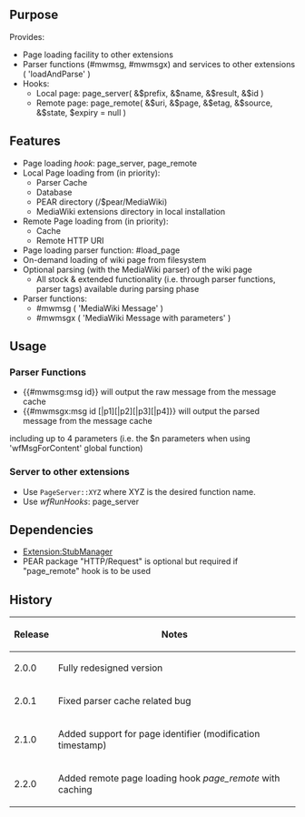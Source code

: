 {{Extension
|name        = PageServer
|status      = beta
|type        = other
|author      = [[user:jldupont|Jean-Lou Dupont]]
|image       =
|version     = @see SVN / tags
|update      =
|mediawiki   = 1.10, 1.11, 1.12
|download    = [http://mediawiki.googlecode.com/svn/tags/PageServer/ SVN]
|readme      =
|changelog   =
|description = 
|parameters  =
|rights      =
|example     =
}}
== Purpose==
Provides:
* Page loading facility to other extensions
* Parser functions (#mwmsg, #mwmsgx) and services to other extensions ( 'loadAndParse' )
* Hooks: 
** Local page:  page_server( &$prefix, &$name, &$result, &$id )
** Remote page: page_remote( &$uri, &$page, &$etag, &$source, &$state, $expiry = null )

== Features ==
* Page loading ''hook'': page_server, page_remote
* Local Page loading from (in priority):
** Parser Cache
** Database
** PEAR directory (/$pear/MediaWiki)
** MediaWiki extensions directory in local installation
* Remote Page loading from (in priority):
** Cache
** Remote HTTP URI
* Page loading parser function: #load_page
* On-demand loading of wiki page from filesystem
* Optional parsing (with the MediaWiki parser) of the wiki page
** All stock & extended functionality (i.e. through parser functions, parser tags) available during parsing phase
* Parser functions:
** #mwmsg    ( 'MediaWiki Message' )
** #mwmsgx   ( 'MediaWiki Message with parameters' )

== Usage ==
=== Parser Functions ===
* <nowiki>{{#mwmsg:msg id}}</nowiki> will output the raw message from the message cache
* <nowiki>{{#mwmsgx:msg id [|p1][|p2][|p3][|p4]}}</nowiki> will output the parsed message from the message cache
including up to 4 parameters (i.e. the $n parameters when using 'wfMsgForContent' global function)
=== Server to other extensions ===
* Use <code>PageServer::XYZ</code> where XYZ is the desired function name.
* Use ''wfRunHooks'': page_server

== Dependencies ==
* [[Extension:StubManager]]
* PEAR package "HTTP/Request" is optional but required if "page_remote" hook is to be used

{{Pear|PageServer}}

== History ==
{|class='datatable'
! Release !! Notes
|-
| 2.0.0 || Fully redesigned version
|-
| 2.0.1 || Fixed parser cache related bug
|-
| 2.1.0 || Added support for page identifier (modification timestamp)
|-
| 2.2.0 || Added remote page loading hook ''page_remote'' with caching
|}
